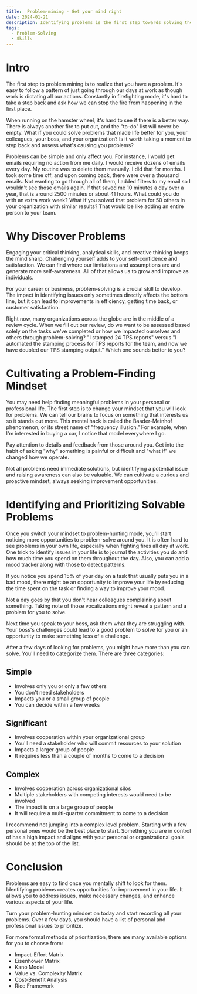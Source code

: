 ```yaml
---
title:  Problem-mining - Get your mind right
date: 2024-01-21
description: Identifying problems is the first step towards solving them.
tags:
  - Problem-Solving
  - Skills
---
```


# Intro

The first step to problem mining is to realize that you have a problem. It's easy to follow a pattern of just going through our days at work as though work is dictating all our actions. Constantly in firefighting mode, it's hard to take a step back and ask how we can stop the fire from happening in the first place.

When running on the hamster wheel, it's hard to see if there is a better way. There is always another fire to put out, and the "to-do" list will never be empty. What if you could solve problems that made life better for you, your colleagues, your boss, and your organization? Is it worth taking a moment to step back and assess what's causing you problems?

Problems can be simple and only affect you. For instance, I would get emails requiring no action from me daily. I would receive dozens of emails every day. My routine was to delete them manually. I did that for months. I took some time off, and upon coming back, there were over a thousand emails. Not wanting to go through all of them, I added filters to my email so I wouldn't see those emails again. If that saved me 10 minutes a day over a year, that is around 2500 minutes or about 41 hours. What could you do with an extra work week? What if you solved that problem for 50 others in your organization with similar results? That would be like adding an entire person to your team.

# Why Discover Problems

Engaging your critical thinking, analytical skills, and creative thinking keeps the mind sharp. Challenging yourself adds to your self-confidence and satisfaction. We can find where our limitations and assumptions are and generate more self-awareness. All of that allows us to grow and improve as individuals.

For your career or business, problem-solving is a crucial skill to develop. The impact in identifying issues only sometimes directly affects the bottom line, but it can lead to improvements in efficiency, getting time back, or customer satisfaction.

Right now, many organizations across the globe are in the middle of a review cycle. When we fill out our review, do we want to be assessed based solely on the tasks we've completed or how we impacted ourselves and others through problem-solving? "I stamped 24 TPS reports" versus "I automated the stamping process for TPS reports for the team, and now we have doubled our TPS stamping output." Which one sounds better to you?

# Cultivating a Problem-Finding Mindset

You may need help finding meaningful problems in your personal or professional life. The first step is to change your mindset that you will look for problems. We can tell our brains to focus on something that interests us so it stands out more. This mental hack is called the Baader-Meinhof phenomenon, or its street name of "frequency illusion." For example, when I'm interested in buying a car, I notice that model everywhere I go.

Pay attention to details and feedback from those around you. Get into the habit of asking "why" something is painful or difficult and "what if" we changed how we operate.

Not all problems need immediate solutions, but identifying a potential issue and raising awareness can also be valuable. We can cultivate a curious and proactive mindset, always seeking improvement opportunities.

# Identifying and Prioritizing Solvable Problems

Once you switch your mindset to problem-hunting mode, you'll start noticing more opportunities to problem-solve around you. It is often hard to see problems in your own life, especially when fighting fires all day at work. One trick to identify issues in your life is to journal the activities you do and how much time you spend on them throughout the day. Also, you can add a mood tracker along with those to detect patterns.

If you notice you spend 15% of your day on a task that usually puts you in a bad mood, there might be an opportunity to improve your life by reducing the time spent on the task or finding a way to improve your mood.

Not a day goes by that you don't hear colleagues complaining about something. Taking note of those vocalizations might reveal a pattern and a problem for you to solve.
 
Next time you speak to your boss, ask them what they are struggling with. Your boss's challenges could lead to a good problem to solve for you or an opportunity to make something less of a challenge.

After a few days of looking for problems, you might have more than you can solve. You'll need to categorize them. There are three categories:

## Simple
* Involves only you or only a few others
* You don't need stakeholders
* Impacts you or a small group of people
* You can decide within a few weeks

## Significant
* Involves cooperation within your organizational group
* You'll need a stakeholder who will commit resources to your solution
* Impacts a larger group of people
* It requires less than a couple of months to come to a decision

## Complex
* Involves cooperation across organizational silos
* Multiple stakeholders with competing interests would need to be involved
* The impact is on a large group of people
* It will require a multi-quarter commitment to come to a decision

I recommend not jumping into a complex level problem. Starting with a few personal ones would be the best place to start. Something you are in control of has a high impact and aligns with your personal or organizational goals should be at the top of the list.

# Conclusion

Problems are easy to find once you mentally shift to look for them. Identifying problems creates opportunities for improvement in your life. It allows you to address issues, make necessary changes, and enhance various aspects of your life.

Turn your problem-hunting mindset on today and start recording all your problems. Over a few days, you should have a list of personal and professional issues to prioritize.

For more formal methods of prioritization, there are many available options for you to choose from:
* Impact-Effort Matrix
* Eisenhower Matrix
* Kano Model
* Value vs. Complexity Matrix
* Cost-Benefit Analysis
* Rice Framework
